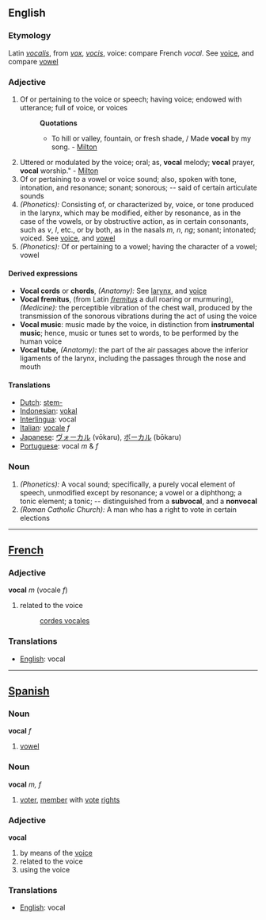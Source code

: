 ==English==
===Etymology===
Latin ''[[vocalis]]'', from ''[[vox]]'', ''[[vocis]]'', voice:  compare French ''vocal''.  See [[voice]], and compare [[vowel]]
===Adjective===
#Of or pertaining to the voice or speech; having voice; endowed with utterance; full of voice, or voices
#:'''Quotations'''
#:*To hill or valley, fountain, or fresh shade, / Made '''vocal''' by my song. - [[Milton]]
#Uttered or modulated by the voice; oral; as, '''vocal''' melody; '''vocal''' prayer, '''vocal''' worship." - [[Milton]]
#Of or pertaining to a vowel or voice sound; also, spoken with tone, intonation, and resonance; sonant; sonorous; -- said of certain articulate sounds
#''(Phonetics):'' Consisting of, or characterized by, voice, or tone produced in the larynx, which may be modified, either by resonance, as in the case of the vowels, or by obstructive action, as in certain consonants, such as ''v'', ''l'', etc., or by both, as in the nasals ''m'', ''n'', ''ng''; sonant; intonated; voiced.  See [[voice]], and [[vowel]]
#''(Phonetics):'' Of or pertaining to a vowel; having the character of a vowel; vowel
====Derived expressions====
*'''Vocal cords''' or '''chords''', ''(Anatomy):'' See [[larynx]], and [[voice]]
*'''Vocal fremitus''', (from Latin ''[[fremitus]]'' a dull roaring or murmuring), ''(Medicine):'' the perceptible vibration of the chest wall, produced by the transmission of the sonorous vibrations during the act of using the voice
*'''Vocal music''': music made by the voice, in distinction from '''instrumental music'''; hence, music or tunes set to words, to be performed by the human voice
*'''Vocal tube,''' ''(Anatomy):'' the part of the air passages above the inferior ligaments of the larynx, including the passages through the nose and mouth
==== Translations ====
*[[Dutch]]: [[stem-]]
*[[Indonesian]]: [[vokal]]
*[[Interlingua]]: vocal
*[[Italian]]: [[vocale]] ''f''
*[[Japanese]]: [[ヴォーカル]] (vōkaru), [[ボーカル]] (bōkaru)
*[[Portuguese]]: vocal ''m'' & ''f''

===Noun===
#''(Phonetics):'' A vocal sound; specifically, a purely vocal element of speech, unmodified except by resonance; a vowel or a diphthong; a tonic element; a tonic; -- distinguished from a '''subvocal''', and a '''nonvocal'''
#''(Roman Catholic Church):'' A man who has a right to vote in certain elections
----

==[[French]]==
=== Adjective ===
'''vocal''' ''m'' (vocale ''f'')
# related to the voice
#: [[cordes vocales]]

=== Translations ===
*[[English]]: vocal

----

==[[Spanish]]==
=== Noun ===
'''vocal''' ''f''
# [[vowel]]

=== Noun ===
'''vocal''' ''m, f''
# [[voter]], [[member]] with [[voting|vote]] [[right]]s

=== Adjective ===
'''vocal'''
# by means of the [[voice]]
# related to the voice
# using the voice

=== Translations ===
*[[English]]: vocal